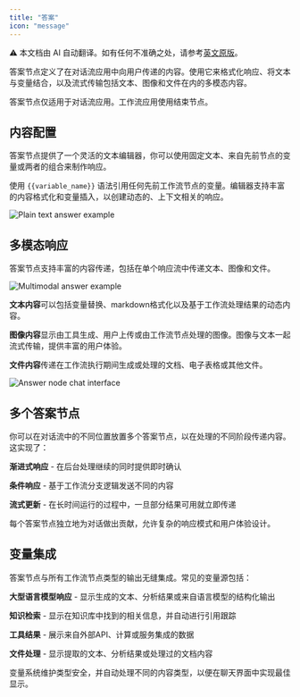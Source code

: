 ```yaml
---
title: "答案"
icon: "message"
---
```


<Note> ⚠️ 本文档由 AI 自动翻译。如有任何不准确之处，请参考[英文原版](/en/documentation/pages/nodes/answer)。</Note>


答案节点定义了在对话流应用中向用户传递的内容。使用它来格式化响应、将文本与变量结合，以及流式传输包括文本、图像和文件在内的多模态内容。

<Info>
  答案节点仅适用于对话流应用。工作流应用使用结束节点。
</Info>

## 内容配置

答案节点提供了一个灵活的文本编辑器，你可以使用固定文本、来自先前节点的变量或两者的组合来制作响应。

使用 `{{variable_name}}` 语法引用任何先前工作流节点的变量。编辑器支持丰富的内容格式化和变量插入，以创建动态的、上下文相关的响应。

<Frame caption="纯文本答案配置">
  <img src="https://assets-docs.dify.ai/2025/04/42bb6bdef101bf79f959f4fc56a50ff3.png" alt="Plain text answer example" />
</Frame>

## 多模态响应

答案节点支持丰富的内容传递，包括在单个响应流中传递文本、图像和文件。

<Frame caption="包含图像和文本内容的多模态答案">
  <img src="https://assets-docs.dify.ai/2025/04/d2c901e821029756ebf95f4e099d833f.png" alt="Multimodal answer example" />
</Frame>

**文本内容**可以包括变量替换、markdown格式化以及基于工作流处理结果的动态内容。

**图像内容**显示由工具生成、用户上传或由工作流节点处理的图像。图像与文本一起流式传输，提供丰富的用户体验。

**文件内容**传递在工作流执行期间生成或处理的文档、电子表格或其他文件。

<Frame caption="聊天中的答案节点用户界面">
  <img src="https://assets-docs.dify.ai/2025/04/5a70a5e568dded3975e54cfa84085c93.png" alt="Answer node chat interface" />
</Frame>

## 多个答案节点

你可以在对话流中的不同位置放置多个答案节点，以在处理的不同阶段传递内容。这实现了：

**渐进式响应** - 在后台处理继续的同时提供即时确认

**条件响应** - 基于工作流分支逻辑发送不同的内容

**流式更新** - 在长时间运行的过程中，一旦部分结果可用就立即传递

每个答案节点独立地为对话做出贡献，允许复杂的响应模式和用户体验设计。

## 变量集成

答案节点与所有工作流节点类型的输出无缝集成。常见的变量源包括：

**大型语言模型响应** - 显示生成的文本、分析结果或来自语言模型的结构化输出

**知识检索** - 显示在知识库中找到的相关信息，并自动进行引用跟踪

**工具结果** - 展示来自外部API、计算或服务集成的数据

**文件处理** - 显示提取的文本、分析结果或处理过的文档内容

变量系统维护类型安全，并自动处理不同的内容类型，以便在聊天界面中实现最佳显示。
